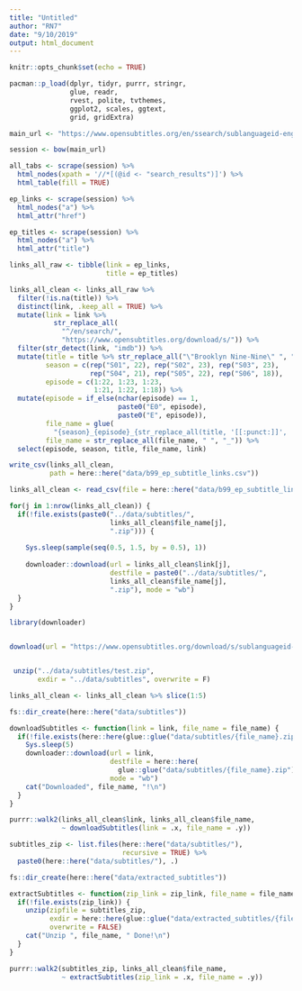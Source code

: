 ```yaml
---
title: "Untitled"
author: "RN7"
date: "9/10/2019"
output: html_document
---
```


```r
knitr::opts_chunk$set(echo = TRUE)
```


```r
pacman::p_load(dplyr, tidyr, purrr, stringr, 
               glue, readr,
               rvest, polite, tvthemes,
               ggplot2, scales, ggtext,
               grid, gridExtra)
```


```r
main_url <- "https://www.opensubtitles.org/en/ssearch/sublanguageid-eng/idmovie-158594/"

session <- bow(main_url)

all_tabs <- scrape(session) %>%
  html_nodes(xpath = '//*[(@id <- "search_results")]') %>%
  html_table(fill = TRUE)

ep_links <- scrape(session) %>% 
  html_nodes("a") %>% 
  html_attr("href")

ep_titles <- scrape(session) %>% 
  html_nodes("a") %>% 
  html_attr("title")

links_all_raw <- tibble(link = ep_links, 
                        title = ep_titles) 

links_all_clean <- links_all_raw %>% 
  filter(!is.na(title)) %>% 
  distinct(link, .keep_all = TRUE) %>% 
  mutate(link = link %>% 
           str_replace_all(
             "^/en/search/", 
             "https://www.opensubtitles.org/download/s/")) %>% 
  filter(str_detect(link, "imdb")) %>%
  mutate(title = title %>% str_replace_all("\"Brooklyn Nine-Nine\" ", ""),
         season = c(rep("S01", 22), rep("S02", 23), rep("S03", 23),
                    rep("S04", 21), rep("S05", 22), rep("S06", 18)),
         episode = c(1:22, 1:23, 1:23, 
                     1:21, 1:22, 1:18)) %>% 
  mutate(episode = if_else(nchar(episode) == 1, 
                           paste0("E0", episode), 
                           paste0("E", episode)),
         file_name = glue(
           "{season}_{episode}_{str_replace_all(title, '[[:punct:]]', '')}"),
         file_name = str_replace_all(file_name, " ", "_")) %>% 
  select(episode, season, title, file_name, link)

write_csv(links_all_clean,
          path = here::here("data/b99_ep_subtitle_links.csv"))
```



```r
links_all_clean <- read_csv(file = here::here("data/b99_ep_subtitle_links.csv"))
```




```r
for(j in 1:nrow(links_all_clean)) {
  if(!file.exists(paste0("../data/subtitles/",
                         links_all_clean$file_name[j],
                         ".zip"))) {
    
    Sys.sleep(sample(seq(0.5, 1.5, by = 0.5), 1))
    
    downloader::download(url = links_all_clean$link[j], 
                         destfile = paste0("../data/subtitles/", 
                         links_all_clean$file_name[j],
                         ".zip"), mode = "wb")
  }
}
```



```r
library(downloader)


download(url = "https://www.opensubtitles.org/download/s/sublanguageid-eng/imdbid-2936284", destfile = "../data/subtitles/test.zip", mode = "wb")


 unzip("../data/subtitles/test.zip", 
       exdir = "../data/subtitles", overwrite = F)
```


```r

links_all_clean <- links_all_clean %>% slice(1:5)

fs::dir_create(here::here("data/subtitles"))

downloadSubtitles <- function(link = link, file_name = file_name) {
  if(!file.exists(here::here(glue::glue("data/subtitles/{file_name}.zip")))) {
    Sys.sleep(5)
    downloader::download(url = link,
                         destfile = here::here(
                           glue::glue("data/subtitles/{file_name}.zip")), 
                         mode = "wb")
    cat("Downloaded", file_name, "!\n")
  }
}

purrr::walk2(links_all_clean$link, links_all_clean$file_name, 
             ~ downloadSubtitles(link = .x, file_name = .y))
```



```r
subtitles_zip <- list.files(here::here("data/subtitles/"), 
                            recursive = TRUE) %>% 
  paste0(here::here("data/subtitles/"), .)

fs::dir_create(here::here("data/extracted_subtitles"))

extractSubtitles <- function(zip_link = zip_link, file_name = file_name) {
  if(!file.exists(zip_link)) {
    unzip(zipfile = subtitles_zip,
          exdir = here::here(glue::glue("data/extracted_subtitles/{file_name}")),
          overwrite = FALSE)
    cat("Unzip ", file_name, " Done!\n")
  }
}

purrr::walk2(subtitles_zip, links_all_clean$file_name, 
             ~ extractSubtitles(zip_link = .x, file_name = .y))
```






